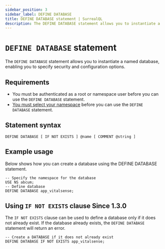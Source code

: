 ```yaml
---
sidebar_position: 3
sidebar_label: DEFINE DATABASE
title: DEFINE DATABASE statement | SurrealQL
description: The DEFINE DATABASE statement allows you to instantiate a named database, enabling you to specify security and configuration options.
---
```


# `DEFINE DATABASE` statement

The `DEFINE DATABASE` statement allows you to instantiate a named database, enabling you to specify security and configuration options.

## Requirements

- You must be authenticated as a root or namespace user before you can use the `DEFINE DATABASE` statement.
- [You must select your namespace](/docs/surrealdb/surrealql/statements/use) before you can use the `DEFINE DATABASE` statement.

## Statement syntax

```surql title="SurrealQL Syntax"
DEFINE DATABASE [ IF NOT EXISTS ] @name [ COMMENT @string ]
```

## Example usage 
Below shows how you can create a database using the DEFINE DATABASE statement.

```surql
-- Specify the namespace for the database
USE NS abcum;
-- Define database
DEFINE DATABASE app_vitalsense;
```

## Using `IF NOT EXISTS` clause <l className='purple'>Since 1.3.0</l>

The `IF NOT EXISTS` clause can be used to define a database only if it does not already exist. If the database already exists, the `DEFINE DATABASE` statement will return an error.

```surql
-- Create a DATABASE if it does not already exist
DEFINE DATABASE IF NOT EXISTS app_vitalsense;
```